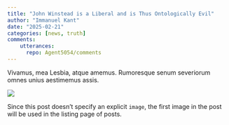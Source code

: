 ```yaml
---
title: "John Winstead is a Liberal and is Thus Ontologically Evil"
author: "Immanuel Kant"
date: "2025-02-21"
categories: [news, truth]
comments:
    utterances:
      repo: Agent5054/comments
---
```


Vivamus, mea Lesbia, atque amemus. Rumoresque senum severiorum omnes unius aestimemus assis.

![](thumbnail.jpg)

Since this post doesn't specify an explicit `image`, the first image in the post will be used in the listing page of posts.
